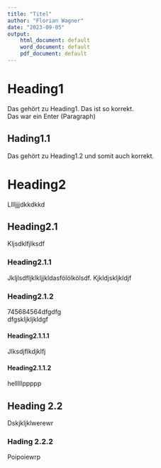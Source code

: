 ```yaml
---
title: "Titel"
author: "Florian Wagner"
date: "2023-09-05"
output:
    html_document: default
    word_document: default
    pdf_document: default
---
```


# Heading1
Das gehört zu Heading1. Das ist so korrekt.  \
Das war ein Enter (Paragraph)  \

## Hading1.1
Das gehört zu Heading1.2 und somit auch korrekt.  \

# Heading2
Lllljjjdkkdkkd  \

## Heading2.1
Kljsdklfjlksdf  \

### Heading2.1.1
Jkljlsdfljklkljjkldasfölölkölsdf. Kjkldjskljkldjf  \

### Heading2.1.2
745684564dfgdfg  \
dfgskljkljkldgf  \

#### Heading2.1.1.1
Jlksdjflkdjklfj  \

#### Heading2.1.1.2
helllllppppp  \

## Heading 2.2
Dskjkljklwerewr  \

### Hading 2.2.2
Poipoiewrp  \
  \

